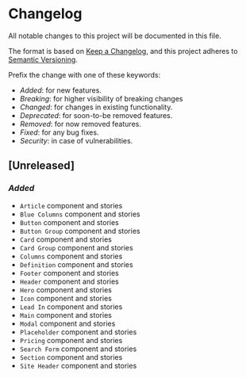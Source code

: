 # Changelog

All notable changes to this project will be documented in this file.

The format is based on [Keep a Changelog](https://keepachangelog.com/en/1.0.0/),
and this project adheres to [Semantic Versioning](https://semver.org/spec/v2.0.0.html).

Prefix the change with one of these keywords:

- _Added_: for new features.
- _Breaking_: for higher visibility of breaking changes
- _Changed_: for changes in existing functionality.
- _Deprecated_: for soon-to-be removed features.
- _Removed_: for now removed features.
- _Fixed_: for any bug fixes.
- _Security_: in case of vulnerabilities.

## [Unreleased]

### _Added_

- `Article` component and stories
- `Blue Columns` component and stories
- `Button` component and stories
- `Button Group` component and stories
- `Card` component and stories
- `Card Group` component and stories
- `Columns` component and stories
- `Definition` component and stories
- `Footer` component and stories
- `Header` component and stories
- `Hero` component and stories
- `Icon` component and stories
- `Lead In` component and stories
- `Main` component and stories
- `Modal` component and stories
- `Placeholder` component and stories
- `Pricing` component and stories
- `Search Form` component and stories
- `Section` component and stories
- `Site Header` component and stories
